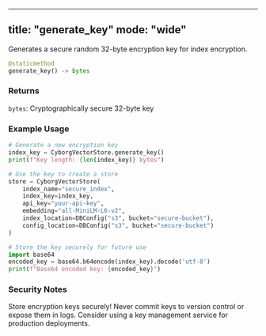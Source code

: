 
---
title: "generate_key"
mode: "wide"
---

Generates a secure random 32-byte encryption key for index encryption.

```python
@staticmethod
generate_key() -> bytes
```

### Returns

`bytes`: Cryptographically secure 32-byte key

### Example Usage

```python
# Generate a new encryption key
index_key = CyborgVectorStore.generate_key()
print(f"Key length: {len(index_key)} bytes")

# Use the key to create a store
store = CyborgVectorStore(
    index_name="secure_index",
    index_key=index_key,
    api_key="your-api-key",
    embedding="all-MiniLM-L6-v2",
    index_location=DBConfig("s3", bucket="secure-bucket"),
    config_location=DBConfig("s3", bucket="secure-bucket")
)

# Store the key securely for future use
import base64
encoded_key = base64.b64encode(index_key).decode('utf-8')
print(f"Base64 encoded key: {encoded_key}")
```

### Security Notes

<Warning>
Store encryption keys securely! Never commit keys to version control or expose them in logs. Consider using a key management service for production deployments.
</Warning>